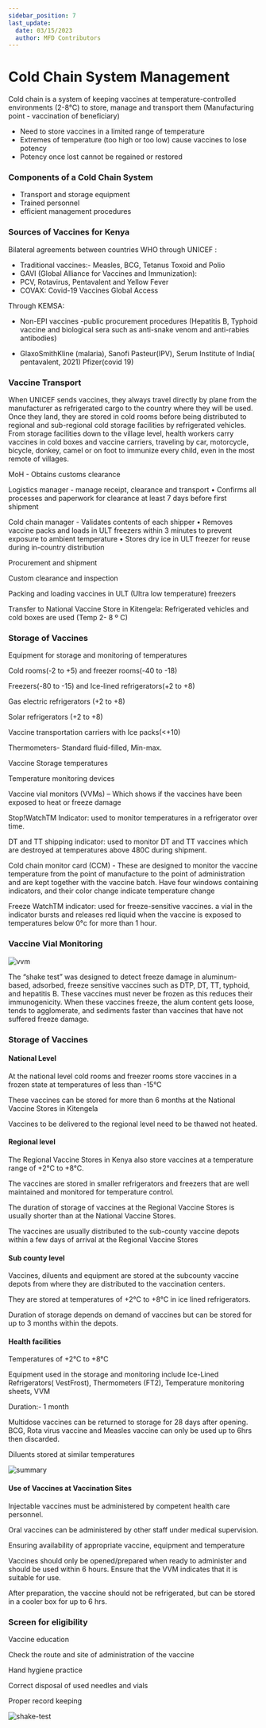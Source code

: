 ```yaml
---
sidebar_position: 7
last_update:
  date: 03/15/2023
  author: MFD Contributors
---
```


# Cold Chain System Management

Cold chain is a system of keeping vaccines at temperature-controlled environments (2-8°C) to store, manage and transport them (Manufacturing point - vaccination of beneficiary)

- Need to store vaccines in a limited range of temperature
- Extremes of temperature (too high or too low) cause vaccines to lose potency
- Potency once lost cannot be regained or restored

### Components of a Cold Chain System

- Transport and storage equipment
- Trained personnel
- efficient management procedures

### Sources of Vaccines for Kenya

Bilateral agreements between countries WHO through UNICEF :
- Traditional vaccines:- Measles, BCG, Tetanus Toxoid and Polio
- GAVI (Global Alliance for Vaccines and Immunization):
- PCV, Rotavirus, Pentavalent and Yellow Fever
- COVAX: Covid-19 Vaccines Global Access 

Through KEMSA:

- Non-EPI vaccines -public procurement procedures (Hepatitis B, Typhoid vaccine and biological sera such as anti-snake venom and anti-rabies antibodies)

- GlaxoSmithKline (malaria), Sanofi Pasteur(IPV), Serum Institute of India( pentavalent, 2021) Pfizer(covid 19)


### Vaccine Transport

When UNICEF sends vaccines, they always travel directly by plane from the manufacturer as refrigerated cargo to the country where they will be used. Once they land, they are stored in cold rooms before being distributed to regional and sub-regional cold storage facilities by refrigerated vehicles. From storage facilities down to the village level, health workers carry vaccines in cold boxes and vaccine carriers, traveling by car, motorcycle, bicycle, donkey, camel or on foot to immunize every child, even in the most remote of villages.

MoH - Obtains customs clearance

Logistics manager - manage receipt, clearance and transport • Confirms all processes and paperwork for clearance at least 7 days before first shipment 

Cold chain manager - Validates contents of each shipper • Removes vaccine packs and loads in ULT freezers within 3 minutes to prevent exposure to ambient temperature • Stores dry ice in ULT freezer for reuse during in-country distribution

Procurement and shipment

Custom clearance and inspection

Packing and loading vaccines in ULT (Ultra low temperature) freezers

Transfer to National Vaccine Store in Kitengela: Refrigerated vehicles and cold boxes are used (Temp 2- 8 º C)

### Storage of Vaccines

Equipment for storage and monitoring of temperatures 

Cold rooms(-2 to +5) and freezer rooms(-40 to -18)

Freezers(-80 to -15) and Ice-lined refrigerators(+2 to +8)

Gas electric refrigerators (+2 to +8)

Solar refrigerators (+2 to +8)

Vaccine transportation carriers with Ice packs(<+10)

Thermometers- Standard fluid-filled, Min-max.

Vaccine Storage temperatures

Temperature monitoring devices

Vaccine vial monitors (VVMs) – Which shows if the vaccines have been exposed to heat or freeze damage

Stop!WatchTM Indicator: used to monitor temperatures in a refrigerator over time.

DT and TT shipping indicator: used to monitor DT and TT vaccines which are destroyed at temperatures above 480C during shipment.

Cold chain monitor card (CCM) - These are designed to monitor the vaccine temperature from the point of manufacture to the point of administration and are kept together with the vaccine batch. Have four windows containing indicators, and their color change indicate temperature change

Freeze WatchTM indicator: used for freeze-sensitive vaccines. a vial in the indicator bursts and releases red liquid when the vaccine is exposed to temperatures below 0°c  for more than 1 hour.

### Vaccine Vial Monitoring

<div style={{ display: 'flex', justifyContent: 'center' }}>
  <img src="https://i.imgur.com/zm1Km6l.jpg" alt="vvm" />
</div>

The “shake test” was designed to detect freeze damage in aluminum-based, adsorbed, freeze sensitive vaccines such as DTP, DT, TT, typhoid, and hepatitis B. These vaccines must never be frozen as this reduces their immunogenicity. When these vaccines freeze, the alum content gets loose, tends to agglomerate, and sediments faster than vaccines that have not suffered freeze damage. 

### Storage of Vaccines

#### National Level

At the national level cold rooms and freezer rooms store vaccines in a frozen state at temperatures of less than -15°C  

These vaccines can be stored for more than 6 months at the National Vaccine Stores in Kitengela   

Vaccines to be delivered to the regional level need to be thawed not heated.

#### Regional level

The Regional Vaccine Stores in Kenya also store vaccines at a temperature range of +2°C to +8°C.  

The vaccines are stored in smaller refrigerators and freezers that are well maintained and monitored for temperature control.   

The duration of storage of vaccines at the Regional Vaccine Stores is usually shorter than at the National Vaccine Stores.   

The vaccines are usually distributed to the sub-county vaccine depots within a few days of arrival at the Regional Vaccine Stores

#### Sub county level

Vaccines, diluents and equipment are stored at the subcounty vaccine depots from where they are distributed to the vaccination centers.  

They are stored at temperatures of +2°C to +8°C in ice lined refrigerators.

Duration of storage depends on demand of vaccines but can be stored for up to 3 months within the depots.

#### Health facilities

Temperatures of +2°C to +8°C  

Equipment used in the storage and monitoring include Ice-Lined Refrigerators( VestFrost), Thermometers (FT2), Temperature monitoring sheets, VVM   

Duration:- 1 month  

Multidose vaccines can be returned to storage for 28 days after opening. BCG, Rota virus vaccine and Measles vaccine can only be used up to 6hrs then discarded. 

Diluents stored at similar temperatures

<div style={{ display: 'flex', justifyContent: 'center' }}>
  <img src="https://i.imgur.com/Vwr6F8k.jpg" alt="summary" />
</div>

#### Use of Vaccines at Vaccination Sites

Injectable vaccines must be administered by competent health care personnel.   

Oral vaccines can be administered by other staff under medical supervision.

Ensuring availability of appropriate vaccine, equipment and temperature

Vaccines should only be opened/prepared when ready to administer and should be used within 6 hours. Ensure that the VVM indicates that it is suitable for use.

After preparation, the vaccine should not be refrigerated, but can be stored in a cooler box for up to 6 hrs.

### Screen for eligibility

Vaccine education

Check the route and site of administration of the vaccine

Hand hygiene practice

Correct disposal of used needles and vials

Proper record keeping

<div style={{ display: 'flex', justifyContent: 'center' }}>
  <img src="https://i.imgur.com/AxxFP5U.jpg" alt="shake-test" />
</div>
